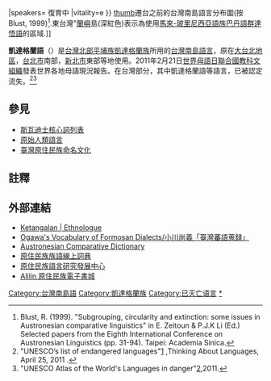 {{Infobox Language
|name=凱達格蘭語
|nativename= {{lang|en|Ketangalan}}
|familycolor=Austronesian
|fam1=[[南島語系|南島語系]]
|fam2=[[台灣南島語言|台灣南島語言]]
|fam3=[[東台灣南島語族|東台灣南島語族]]
|fam4=北部語群
|script = [[拉丁字母|拉丁字母]]
|agency=台灣[[中央研究院|中央研究院]] (''Academia Sinica'')
|iso2=map
|iso3=kae
|states=[[台灣|台灣]]北部
|region=主要分佈在[[大台北地區|大台北地區]]淡水河以南<ref>{{Cite web |url=http://www.ethnologue.com/language/kae |title=Ketangalan {{!}} Ethnologue |accessdate=2013-06-06 |archive-date=2013-05-02 |archive-url=https://web.archive.org/web/20130502042531/http://www.ethnologue.com/language/kae |dead-url=no }}</ref>
|speakers= 復育中
|vitality=e
}}
[[文件:Formosan_languages.png|thumb]]遷台之前的台灣南島語言分布圖(按 Blust, 1999)<ref>Blust, R. (1999). "Subgrouping, circularity and extinction: some issues in Austronesian comparative linguistics" in E. Zeitoun & P.J.K Li (Ed.) Selected papers from the Eighth International Conference on Austronesian Linguistics (pp. 31-94). Taipei: Academia Sinica.</ref>.東台灣"[[蘭嶼|蘭嶼]]島(深紅色)表示為使用[[馬來-玻里尼西亞語族|馬來-玻里尼西亞語族]][[巴丹語群|巴丹語群]][[達悟語|達悟語]]的區域.]]

'''凱達格蘭語'''（{{lang-kae|Ketangalan|links=no}}）是[[北台灣|台灣北部]][[平埔族|平埔族]][[凱達格蘭族|凱達格蘭族]]所用的[[台灣南島語言|台灣南島語言]]，原在[[大台北地區|大台北地區]]，[[台北市|台北市]]南部，[[新北市|新北市]]東部等地使用。2011年2月21日[[世界母語日|世界母語日]][[聯合國教科文組織|聯合國教科文組織]]發表世界各地母語現況報告。在台灣部分，其中凱達格蘭語等語言，已被認定流失。<ref>"UNESCO’s list of endangered languages"[http://thinkingaboutlanguages.wordpress.com/2011/04/25/unescos-list-of-endangered-languages/] {{Wayback|url=http://thinkingaboutlanguages.wordpress.com/2011/04/25/unescos-list-of-endangered-languages/ |date=20120313073326 }},Thinking About Languages, April 25, 2011 .</ref><ref name=babuzaextinct>"UNESCO Atlas of the World's Languages in danger"[http://www.unesco.org/culture/languages-atlas/index.php?hl=en&page=atlasmap&lid=2042],2011.</ref>

==參見==
*[[斯瓦迪士核心詞列表|斯瓦迪士核心詞列表]]
*[[原始人類語言|原始人類語言]]
*[[臺灣原住民族命名文化|臺灣原住民族命名文化]]

==註釋==
{{reflist|2}}

==外部連結==
*[http://www.ethnologue.com/language/kae Ketangalan | Ethnologue]{{Wayback|url=http://www.ethnologue.com/language/kae |date=20130502042531 }}
*[https://web.archive.org/web/20131006062613/http://www.joao-roiz.jp/OGV/ Ogawa's Vocabulary of Formosan Dialects/小川尚義「臺灣蕃語蒐録」]
*[http://www.trussel2.com/acd/ Austronesian Comparative Dictionary]{{Wayback|url=http://www.trussel2.com/acd/ |date=20140202172831 }}
*[http://e-dictionary.apc.gov.tw/Index.htm 原住民族族語線上詞典]{{Wayback|url=http://e-dictionary.apc.gov.tw/Index.htm |date=20140323122600 }}
*[http://ilrdc.tw/ 原住民族語言研究發展中心]{{Wayback|url=http://ilrdc.tw/ |date=20160305003716 }}
*[http://alilin.apc.gov.tw/tw/ Alilin 原住民族電子書城]{{Wayback|url=http://alilin.apc.gov.tw/tw/ |date=20160308183405 }}

{{台灣語言}}
{{南島語系}}

[[Category:台灣南島語|Category:台灣南島語]]
[[Category:凱達格蘭族|Category:凱達格蘭族]]
[[Category:已灭亡语言|Category:已灭亡语言]]
[[Category:凱達格蘭語|*]]